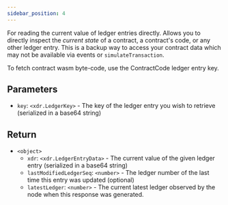 ```yaml
---
sidebar_position: 4
---
```


For reading the current value of ledger entries directly. Allows you to directly inspect the _current state_ of a contract, a contract's code, or any other ledger entry. This is a backup way to access your contract data which may not be available via events or `simulateTransaction`.

To fetch contract wasm byte-code, use the ContractCode ledger entry key.

## Parameters

- `key`: `<xdr.LedgerKey>` - The key of the ledger entry you wish to retrieve (serialized in a base64 string)

## Return

- `<object>`
  - `xdr`: `<xdr.LedgerEntryData>` - The current value of the given ledger entry  (serialized in a base64 string)
  - `lastModifiedLedgerSeq`: `<number>` - The ledger number of the last time this entry was updated (optional)
  - `latestLedger`: `<number>` - The current latest ledger observed by the node when this response was generated.